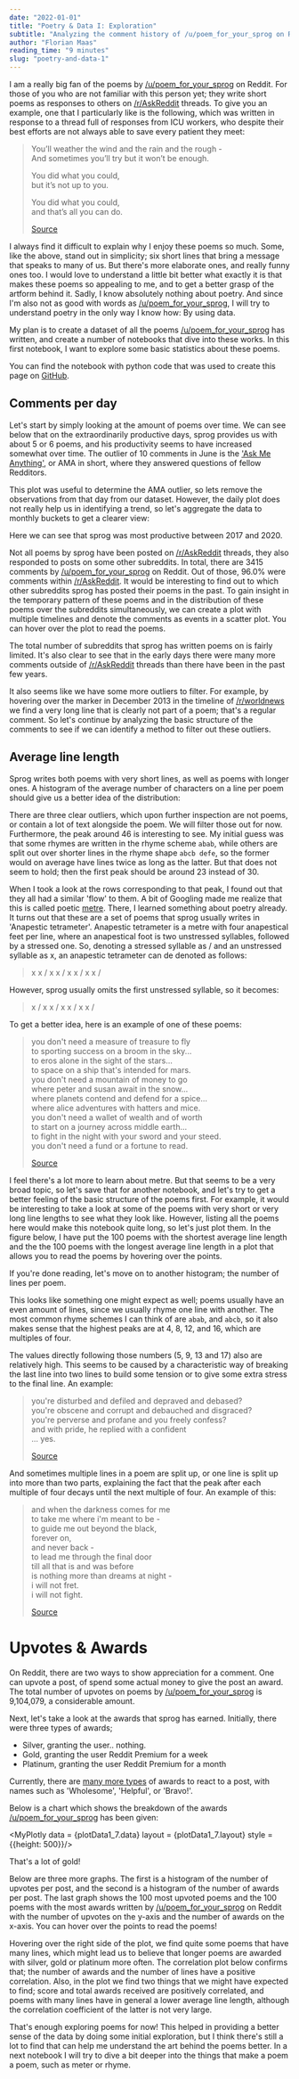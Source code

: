 ```yaml
---
date: "2022-01-01"
title: "Poetry & Data I: Exploration"
subtitle: "Analyzing the comment history of /u/poem_for_your_sprog on Reddit"
author: "Florian Maas"
reading_time: "9 minutes"
slug: "poetry-and-data-1"
---
```


I am a really big fan of the poems by [/u/poem_for_your_sprog](https://www.reddit.com/user/Poem_for_your_sprog/) on
Reddit. For those of you who are not familiar with this person yet; they write short poems as responses to others on
[/r/AskReddit](https://www.reddit.com/r/AskReddit/) threads. To give you an example, one that I particularly like is the
following, which was written in response to a thread full of responses from ICU workers, who despite their best efforts
are not always able to save every patient they meet:

> You’ll weather the wind and the rain and the rough -  
> And sometimes you’ll try but it won’t be enough.
> 
> You did what you could,  
> but it’s not up to you.
> 
> You did what you could,  
> and that’s all you can do.
>
> [Source](https://www.reddit.com/r/AskReddit/comments/bj4hfq/medical_workers_of_reddit_what_were_the_most/em5vsum/)


I always find it difficult to explain why I enjoy these poems so much. Some, like the above, stand out in simplicity; six
short lines that bring a message that speaks to many of us. But there's more elaborate ones, and really funny ones too.
I would love to understand a little bit better what exactly it is that makes these poems so appealing to me, and to get
a better grasp of the artform behind it. Sadly, I know absolutely nothing about poetry. And since I'm also not as good
with words as [/u/poem_for_your_sprog](https://www.reddit.com/user/Poem_for_your_sprog/), I will try to understand
poetry in the only way I know how: By using data.

My plan is to create a dataset of all the poems
[/u/poem_for_your_sprog](https://www.reddit.com/user/Poem_for_your_sprog/) has written, and create a number of notebooks
that dive into these works. In this first notebook, I want to explore some basic statistics about these poems.

You can find the notebook with python code that was used to create this page on 
[GitHub](https://github.com/fpgmaas/poems/blob/master/notebooks/1.0-summary-statistics-upvotes-and-awards.ipynb).



## Comments per day

Let's start by simply looking at the amount of poems over time. We can see below that on the extraordinarily productive
days, sprog provides us with about 5 or 6 poems, and his productivity seems to have increased somewhat over time. The
outlier of 10 comments in June is the ['Ask Me
Anything'](https://www.reddit.com/r/books/comments/3aungz/hi_im_sam_garland_aka_upoem_for_your_sprog_ive/), or AMA in
short, where they answered questions of fellow Redditors.

<MyPlotly data = {plotData1_1.data} layout = {plotData1_1.layout} />

This plot was useful to determine the AMA outlier, so lets remove the observations from that day from our dataset.
However, the daily plot does not really help us in identifying a trend, so let's aggregate the data to monthly buckets
to get a clearer view:

<MyPlotly data = {plotData1_2.data} layout = {plotData1_2.layout} />

Here we can see that sprog was most productive between 2017 and 2020. 

Not all poems by sprog have been posted on [/r/AskReddit](https://reddit.com/r/askreddit) threads, they also responded to posts on some other subreddits. In
total, there are 3415 comments by [/u/poem_for_your_sprog](https://www.reddit.com/user/Poem_for_your_sprog/) on Reddit. Out of those, 96.0% were comments within
[/r/AskReddit](https://reddit.com/r/askreddit). It would be interesting to find out to which other subreddits sprog has posted their poems in the past. To
gain insight in the temporary pattern of these poems and in the distribution of these poems over the subreddits
simultaneously, we can create a plot with multiple timelines and denote the comments as events in a scatter plot. You
can hover over the plot to read the poems.

<MyPlotly data = {plotData1_3.data} layout = {plotData1_3.layout} />

The total number of subreddits that sprog has written poems on is fairly limited. It's also clear to see that in the
early days there were many more comments outside of [/r/AskReddit](https://www.reddit.com/r/AskReddit/) threads than
there have been in the past few years. 

It also seems like we have some more outliers to filter. For example, by hovering over the marker in December 2013 in the
timeline of [/r/worldnews](https://www.reddit.com/r/worldnews/) we find a very long line that is clearly not part of a
poem; that's a regular comment. So let's continue by analyzing the basic structure of the comments to see if we can
identify a method to filter out these outliers.

## Average line length

Sprog writes both poems with very short lines, as well as poems with longer ones. A histogram of the average number of
characters on a line per poem should give us a better idea of the distribution:

<MyPlotly data = {plotData1_4.data} layout = {plotData1_4.layout} />

There are three clear outliers, which upon further inspection are not poems, or contain a lot of text alongside the
poem. We will filter those out for now. Furthermore, the peak around 46 is interesting to see. My initial guess was that
some rhymes are written in the rhyme scheme `abab`, while others are split out over shorter lines in the rhyme shape
`abcb defe`, so the former would on average have lines twice as long as the latter. But that does not seem to hold; then
the first peak should be around 23 instead of 30.

When I took a look at the rows corresponding to that peak, I found out that they all had a similar 'flow' to them. A bit
of Googling made me realize that this is called poetic [metre](https://en.wikipedia.org/wiki/Metre_(poetry)). There, I
learned something about poetry already. It turns out that these are a set of poems that sprog usually writes in
'Anapestic tetrameter'. Anapestic tetrameter is a metre with four anapestical feet per line, where an anapestical foot is two
unstressed syllables, followed by a stressed one. So, denoting a stressed syllable as / and an unstressed syllable as x,
an anapestic tetrameter can de denoted as follows:

> x x / x x / x x / x x /

However, sprog usually omits the first unstressed syllable, so it becomes:

>   x / x x / x x / x x /

To get a better idea, here is an example of one of these poems:


> you don't need a measure of treasure to fly  
> to sporting success on a broom in the sky...  
> to eros alone in the sight of the stars...  
> to space on a ship that's intended for mars.  
> you don't need a mountain of money to go  
> where peter and susan await in the snow...  
> where planets contend and defend for a spice...  
> where alice adventures with hatters and mice.  
> you don't need a wallet of wealth and of worth  
> to start on a journey across middle earth...  
> to fight in the night with your sword and your steed.  
> you don't need a fund or a fortune to read.  
> 
> [Source](https://www.reddit.com/r/AskReddit/comments/5tek1p/what_is_a_great_poor_person_hobby/ddm5vcl/)


I feel there's a lot more to learn about metre. But that seems to be a very broad topic, so let's save that for another
notebook, and let's try to get a better feeling of the basic structure of the poems first. For example, it would be
interesting to take a look at some of the poems with very short or very long line lengths to see what they look like.
However, listing all the poems here would make this notebook quite long, so let's just plot them. In the figure below, I
have put the 100 poems with the shortest average line length and the the 100 poems with the longest average line length
in a plot that allows you to read the poems by hovering over the points. 

<MyPlotly data = {plotData1_5.data} layout = {plotData1_5.layout} />

If you're done reading, let's move on to another histogram; the number of lines per poem.

<MyPlotly data = {plotData1_6.data} layout = {plotData1_6.layout} />

This looks like something one might expect as well; poems usually have an even amount of lines, since we usually rhyme
one line with another. The most common rhyme schemes I can think of are `abab`, and `abcb`, so it also makes sense that
the highest peaks are at 4, 8, 12, and 16, which are multiples of four.

The values directly following those numbers (5, 9, 13 and 17) also are relatively high. This seems to be caused by a
characteristic way of breaking the last line into two lines to build some tension or to give some extra stress to the
final line. An example:


> you're disturbed and defiled and depraved and debased?  
> you're obscene and corrupt and debauched and disgraced?  
> you're perverse and profane and you freely confess?  
> and with pride, he replied with a confident  
> ... yes.
> 
> [Source](https://www.reddit.com/r/AskReddit/comments/c4xbbn/people_who_have_found_their_friends_secret_reddit/erzjnhf/)

And sometimes multiple lines in a poem are split up, or one line is split up into more than two parts, explaining the
fact that the peak after each multiple of four decays until the next multiple of four. An example of this:

> and when the darkness comes for me  
> to take me where i'm meant to be -  
> to guide me out beyond the black,  
> forever on,  
> and never back -  
> to lead me through the final door  
> till all that is and was before  
> is nothing more than dreams at night -  
> i will not fret.  
> i will not fight.  
> 
> [Source](/r/AskReddit/comments/99q9n5/redditors_who_have_been_clinically_dead_what_did/e4q0a2w/)

# Upvotes & Awards

On Reddit, there are two ways to show appreciation for a comment. One can upvote a post, of spend some actual money to
give the post an award. The total number of upvotes on poems by [/u/poem_for_your_sprog](https://www.reddit.com/user/Poem_for_your_sprog/) is 9,104,079, a considerable
amount.

Next, let's take a look at the awards that sprog has earned. Initially, there were three types of awards;
- Silver, granting the user.. nothing.
- Gold, granting the user Reddit Premium for a week
- Platinum, granting the user Reddit Premium for a month

Currently, there are [many more types](https://reddit.fandom.com/wiki/Awards) of awards to react to a post, with names
such as 'Wholesome', 'Helpful', or 'Bravo!'.

Below is a chart which shows the breakdown of the awards [/u/poem_for_your_sprog](https://www.reddit.com/user/Poem_for_your_sprog/) has been given:

<MyPlotly data = {plotData1_7.data} layout = {plotData1_7.layout} style = {{height: 500}}/>

That's a lot of gold!

Below are three more graphs. The first is a histogram of the number of upvotes per post, and the second is a histogram
of the number of awards per post. The last graph shows the 100 most upvoted poems and the 100 poems with the most awards
written by [/u/poem_for_your_sprog](https://www.reddit.com/user/Poem_for_your_sprog/) on Reddit with the number of upvotes on the y-axis and the number of awards on the
x-axis. You can hover over the points to read the poems!

<MyPlotly data = {plotData1_8.data} layout = {plotData1_8.layout} />

<MyPlotly data = {plotData1_9.data} layout = {plotData1_9.layout} />

<MyPlotly data = {plotData1_10.data} layout = {plotData1_10.layout} />

Hovering over the right side of the plot, we find quite some poems that have many lines, which might lead us to believe
that longer poems are awarded with silver, gold or platinum more often. The correlation plot below confirms that; the
number of awards and the number of lines have a positive correlation. Also, in the plot we find two things that we might
have expected to find; score and total awards received are positively correlated, and poems with many lines have in
general a lower average line length, although the correlation coefficient of the latter is not very large.

<MyPlotly data = {plotData1_11.data} layout = {plotData1_11.layout} />

That's enough exploring poems for now! This helped in providing a better sense of the data by doing some initial exploration, 
but I think there's still a lot to find that can help me understand the art behind the poems better. 
In a next notebook I will try to dive a bit deeper into the things that make a poem a poem, such as meter or rhyme.
